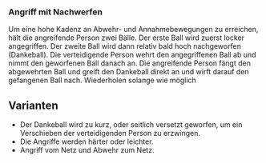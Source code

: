 ### Angriff mit Nachwerfen

Um eine hohe Kadenz an Abwehr- und Annahmebewegungen zu erreichen, hält die angreifende Person zwei Bälle. Der erste Ball wird zuerst locker angegriffen. Der zweite Ball wird dann relativ bald hoch nachgeworfen (Dankeball). Die verteidigende Person wehrt den angegriffenen Ball ab und nimmt den geworfenen Ball danach an. Die angreifende Person fängt den abgewehrten Ball und greift den Dankeball direkt an und wirft darauf den gefangenen Ball nach. Wiederholen solange wie möglich

:::{.callout-tip} 
## Varianten
* Der Dankeball wird zu kurz, oder seitlich versetzt geworfen, um ein Verschieben der verteidigenden Person zu erzwingen.
* Die Angriffe werden härter oder leichter.
* Angriff vom Netz und Abwehr zum Netz.
:::
